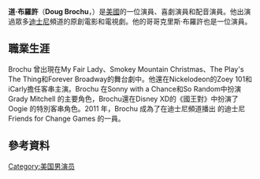 {{Infobox person
| name         = Doug Brochu
| image        = 
| imagesize    = 
| caption      =  
| birth_name   = Douglas Mark Brochu
| birth_date   = {{birth date and age|1990|9|29}}
| birth_place  = [[美國|美國]][[費耶特維爾_(北卡羅萊納州)|費耶特維爾 (北卡羅萊納州)]]<ref name=DCMDB>[http://www.disneychannelmedianet.com/web/showpage/showpage.aspx?program_id=3118123&type=brochu Disney Channel website] {{webarchive|url=https://web.archive.org/web/20120402002836/http://www.disneychannelmedianet.com/web/showpage/showpage.aspx?program_id=3118123&type=brochu |date=2012-04-02 }}</ref>
| death_date   = 
| other_names  = 
| occupation   = 演員、喜劇演員、配音演員
| years_active = 2007–現在
}}
'''道·布羅許'''（'''Doug Brochu'''，{{bd|1990年|9月29日}}）是[[美國|美國]]的一位演員、喜劇演員和配音演員。他出演過眾多[[迪士尼|迪士尼]]頻道的原創電影和電視劇。他的哥哥克里斯·布羅許也是一位演員。
==職業生涯==
Brochu 曾出現在My Fair Lady、Smokey Mountain Christmas、The Play's The Thing和Forever Broadway的舞台劇中。他還在Nickelodeon的Zoey 101和iCarly擔任客串主演。Brochu 在Sonny with a Chance和So Random中扮演 Grady Mitchell 的主要角色，Brochu還在Disney XD的《國王對》中扮演了 Oogie 的特別客串角色。2011 年，Brochu 成為了在迪士尼頻道播出 的迪士尼 Friends for Change Games 的一員。
==參考資料==
{{reflist}}
[[Category:美国男演员|Category:美国男演员]]